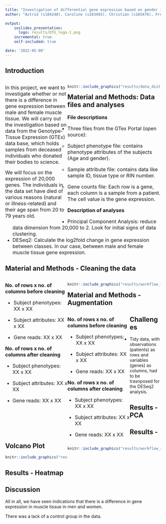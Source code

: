 ```yaml
---
title: "Investigation of differential gene expression based on gender in muscle tissue"
author: "Astrid (s184248), Caroline (s183493), Christian (s165476), Frederik (s184260) and Nils (s220672)"

output: 
    ioslides_presentation:
      logo: results/DTU_logo-1.png 
    incremental: true
    self-included: true

date: '2022-05-09'
---
```


## Introduction

<div style="float: left; width: 40%;">
<font size="3">In this project, we want to investigate whether or not there is a difference in gene expression between male and female muscle tissue. We will carry out the investigation based on data from the Genotype-Tissue Expression (GTEx) data base, which holds samples from deceased individuals who donated their bodies to science.

We will focus on the expression of 20,000 genes. The individuals in the data set have died of various reasons (natural or illness-related) and their age span from 20 to 79 years old.</font>
</div>

<div style="float: right; width: 60%;">
```r
knitr::include_graphics("results/data_distributions.png")
```
</div>

## Material and Methods: Data files and analyses
<font size="3"> 
**File descriptions**

- Three files from the GTex Portal (open source):

  - Subject phenotype file: contains phenotype attributes of the subjects (Age and gender).
    
  - Sample attribute file: contains data like sample ID, tissue type or RIN number.
    
  - Gene counts file: Each row is a gene, each column is a sample from a patient. The cell value is the gene expression.

**Description of analyses**

- Principal Component Analysis: reduce data dimension from 20,000 to 2. Look for initial signs of data clustering. 
- DESeq2: Calculate the log2fold change in gene expression between classes. In our case, between male and female muscle tissue gene expression.
</font>

## Material and Methods - Cleaning the data 

<div style="float: left; width: 40%;">
<font size="3"> 
**No. of rows x no. of columns before cleaning**

- Subject phenotypes: XX x XX

- Subject attributes: XX x XX

- Gene reads: XX x XX

**No. of rows x no. of columns after cleaning**

- Subject phenotypes: XX x XX

- Subject attributes: XX x XX

- Gene reads: XX x XX
</font>
</div>

<div style="float: right; width: 60%;">
```r
knitr::include_graphics("results/workflow_clean.png")
```
</div>

## Material and Methods - Augmentation

<div style="float: left; width: 40%;">
<font size="3"> 
**No. of rows x no. of columns before cleaning**

- Subject phenotypes: XX x XX

- Subject attributes: XX x XX

- Gene reads: XX x XX

**No. of rows x no. of columns after cleaning**

- Subject phenotypes: XX x XX

- Subject attributes: XX x XX

- Gene reads: XX x XX
</font>
</div>

<div style="float: right; width: 60%;">
```r
knitr::include_graphics("results/workflow_aug.png")
```
</div>
## Challenges 

- Tidy data, with observations (patients) as rows and variables (genes) as columns, had to be trasnposed for the DESeq2 analysis. 

## Results - PCA 



## Results - Volcano Plot

```r
knitr::include_graphics("results/deseq2_volcano_plot.png")
```

## Results - Heatmap


## Discussion

All in all, we have seen indications that there is a difference in gene expression in muscle tissue in men and women. 

There was a lack of a control group in the data. 

